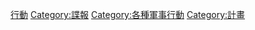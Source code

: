 {{Commonscat|Intelligence operations}}

[[Category:情報機構|行動]]
[[Category:諜報|Category:諜報]]
[[Category:各種軍事行動|Category:各種軍事行動]]
[[Category:計畫|Category:計畫]]